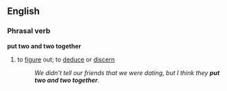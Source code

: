 ==English==

===Phrasal verb {{idiom}}===
'''put two and two together''' 
#to [[figure]] out; to [[deduce]] or [[discern]]
#:''We didn't tell our friends that we were dating, but I think they '''put two and two together'''.''
